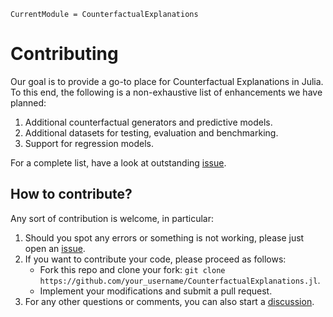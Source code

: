 ```@meta
CurrentModule = CounterfactualExplanations 
```

# Contributing

Our goal is to provide a go-to place for Counterfactual Explanations in Julia. To this end, the following is a non-exhaustive list of enhancements we have planned:

1. Additional counterfactual generators and predictive models.
2. Additional datasets for testing, evaluation and benchmarking.
3. Support for regression models.

For a complete list, have a look at outstanding [issue](https://github.com/pat-alt/CounterfactualExplanations.jl/issues).

## How to contribute?

Any sort of contribution is welcome, in particular:

1. Should you spot any errors or something is not working, please just open an [issue](https://github.com/pat-alt/CounterfactualExplanations.jl/issues).
2. If you want to contribute your code, please proceed as follows:
   - Fork this repo and clone your fork: `git clone https://github.com/your_username/CounterfactualExplanations.jl`.
   - Implement your modifications and submit a pull request.
3. For any other questions or comments, you can also start a [discussion](https://github.com/pat-alt/CounterfactualExplanations.jl/discussions).